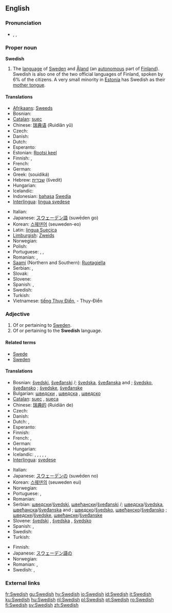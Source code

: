 {{interwiktionary|code=sv}}
==English==
{{wikipedia|Swedish language}}

===Pronunciation===
* {{AHD|swēd'ĭsh}}, {{IPA|/ˈswiːdɪʃ/}}, {{SAMPA|/"swi:dIS/}}

===Proper noun===
'''Swedish'''

# The [[language]] of [[w:Sweden|Sweden]] and [[Åland]] (an [[autonomous]] part of [[Finland]]). Swedish is also one of the two official languages of Finland, spoken by 6% of the citizens. A very small minority in [[Estonia]] has Swedish as their [[mother tongue]].

====Translations====
{{trans-top|language}}
* [[Afrikaans]]: [[Sweeds]]
* Bosnian: {{t-|bs|švedski|m}}
* [[Catalan]]: [[suec]]
* Chinese: [[瑞典语]] (Ruìdiǎn yǔ)
* Czech: {{t+|cs|švédština|f}}
* Danish: {{t+|da|svensk}}
* Dutch: {{t+|nl|Zweeds|n}}
* Esperanto: {{t-|eo|sveda lingvo|xs=Esperanto}}
* Estonian: [[Rootsi keel]]
* Finnish: {{t+|fi|ruotsi}}, {{t+|fi|ruotsin kieli}}
* French: {{t+|fr|suédois|m}}
* German: {{t-|de|Schwedisch|n}}
* Greek: {{t+|el|σουηδικά|n|p|sc=Grek}} (souidiká)
* Hebrew: [[שבדית]] (švedit)
* Hungarian: {{t+|hu|svéd}}
* Icelandic: {{t-|is|Sænska}}
* Indonesian: [[bahasa]] [[Swedia]]
* [[Interlingua]]: [[lingua svedese]]
{{trans-mid}}
* Italian: {{t+|it|svedese|m}}
* Japanese: [[スウェーデン語]] (suwēden go)
* Korean: [[스웨덴어]] (seuweden-eo)
* Latin: [[lingua Suecica]] {{f}}
* [[Limburgish]]: [[Zweids]] {{n}}
* Norwegian: {{t+|no|svensk|m}}
* Polish: {{t-|pl|język szwedzki}}
* Portuguese: {{t+|pt|sueco|m}}, {{t-|pt|língua sueca}}, {{t-|pt|linguagem sueca|f}}
* Romanian: {{t+|ro|suedeză}}, {{t-|ro|limba suedeză|f}}
* [[Saami]] (Northern and Southern): [[Ruoŧagiella]]
* Serbian: {{t-|sr|шведски|m|sc=Cyrl}}, {{t-|sr|švedski|m}}
* Slovak: {{t|sk|švédčina|f}}
* Slovene: {{t+|sl|švedščina|f}}
* Spanish: {{t+|es|sueco}}, {{t-|es|idioma sueco|m}}
* Swedish: {{t+|sv|svenska}}
* Turkish: {{t-|tr|İsveççe}}
* Vietnamese: [[tiếng Thụy Điển]], - Thụy-Điển
{{trans-bottom}}

===Adjective===
{{en-adj}}

# Of or pertaining to [[Sweden]].
# Of or pertaining to the '''Swedish''' language.

====Related terms====
* [[Swede]]
* [[Sweden]]

====Translations====
{{trans-top|of or pertaining to Sweden}}
* Bosnian: [[švedski]], [[šveđanski]] {{m|s}}/{{p}}; [[švedska]], [[šveđanska]] {{f|s}} and {{n|p}}; [[švedsko]], [[šveđansko]] {{n|s}}; [[švedske]], [[šveđanske]] {{f|p}}
* Bulgarian: [[шведски]] {{m}}, [[шведска]] {{f}}, [[шведско]] {{n}}
* [[Catalan]]: [[suec]] {{m}}, [[sueca]] {{f}}
* Chinese: [[瑞典的]] (Ruìdiǎn de)
* Czech: {{t-|cs|švédský|m}}
* Danish: {{t+|da|svensk}}
* Dutch: {{t+|nl|Zweeds}}, {{t-|nl|Zweedse}}
* Esperanto: {{t+|eo|sveda|xs=Esperanto}}
* Finnish: {{t+|fi|ruotsalainen}}
* French: {{t+|fr|suédois|m}}, {{t-|fr|suédoise|f}}
* German: {{t-|de|schwedisch}}
* Hungarian: {{t+|hu|svéd}}
* Icelandic: {{t-|is|sænskur|m}}, {{t-|is|sænsk|f}}, {{t-|is|sænskt|n}}, {{t-|is|sænskir|m|p}}, {{t-|is|sænskar|f|p}}, {{t-|is|sænsk|n|p}}
* [[Interlingua]]: [[svedese]]
{{trans-mid}}
* Italian: {{t+|it|svedese}}
* Japanese: [[スウェーデン]][[の]] (suwēden no)
* Korean: [[스웨덴]][[의]] (seuweden eui)
* Norwegian: {{t+|no|svensk}}
* Portuguese: {{t+|pt|sueco|m}}, {{t-|pt|sueca|f}}
* Romanian: {{t-|ro|suedez}}
* Serbian: [[шведски]]/[[švedski]], [[швеђански]]/[[šveđanski]] {{m|s}}/{{p}}; [[шведска]]/[[švedska]], [[швеђанска]]/[[šveđanska]] {{f|s}} and {{n|p}}; [[шведско]]/[[švedsko]], [[швеђанско]]/[[šveđansko]] {{f|s}}; [[шведске]]/[[švedske]], [[швеђанске]]/[[šveđanske]] {{f|p}}
* Slovene: [[švedski]] {{m}}, [[švedska]] {{f}}, [[švedsko]] {{n}}
* Spanish: {{t+|es|sueco|m}}, {{t-|es|sueca|f}}
* Swedish: {{t+|sv|svensk}}
* Turkish: {{t-|tr|İsveç}}
{{trans-bottom}}

{{trans-top|of or pertaining to the Swedish language}}
* Finnish: {{t-|fi|ruotsinkielinen}}
* Japanese: [[スウェーデン語]][[の]]
* Norwegian: {{t+|no|svensk}}
* Romanian: {{t-|ro|suedez}}, {{t+|ro|suedeză}}
* Swedish: {{t+|sv|svensk}}, {{t-|sv|svenskspråkig}}
{{trans-bottom}}

===External links===
{{websters-online}}
{{ethnologue|code=swe}}

[[fr:Swedish]]
[[gu:Swedish]]
[[hy:Swedish]]
[[io:Swedish]]
[[id:Swedish]]
[[it:Swedish]]
[[ku:Swedish]]
[[hu:Swedish]]
[[nl:Swedish]]
[[pl:Swedish]]
[[pt:Swedish]]
[[ro:Swedish]]
[[fi:Swedish]]
[[sv:Swedish]]
[[zh:Swedish]]